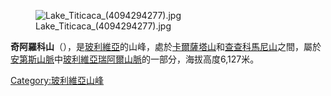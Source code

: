 [[Image:Lake_Titicaca_(4094294277).jpg|right]]

{{Coord|15|57|0|S|68|24|56|W|display=title}}

'''奇阿羅科山'''（{{lang-es|Chearoco}}），是[[玻利維亞|玻利維亞]]的山峰，處於[[卡爾薩塔山|卡爾薩塔山]]和[[查查科馬尼山|查查科馬尼山]]之間，屬於[[安第斯山脈|安第斯山脈]]中[[玻利維亞瑞阿爾山脈|玻利維亞瑞阿爾山脈]]的一部分，海拔高度6,127米。

{{Bolivia-geo-stub}}
[[Category:玻利維亞山峰|Category:玻利維亞山峰]]